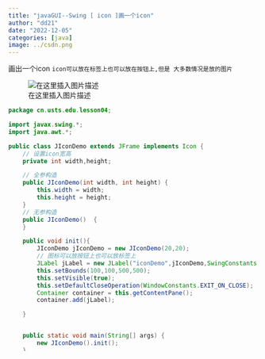 ```yaml
---
title: "javaGUI--Swing [ icon ]画一个icon"
author: "dd21"
date: "2022-12-05" 
categories: [java]
image: ../csdn.png
---
```



画出一个icon
`icon可以放在标签上也可以放在按钮上,但是 大多数情况是放的图片`

![在这里插入图片描述](https://img-blog.csdnimg.cn/3f3613b498444fba82a44497a9a8779a.png?x-oss-process=image/watermark,type_ZHJvaWRzYW5zZmFsbGJhY2s,shadow_50,text_Q1NETiBA5aSn5q-beg==,size_20,color_FFFFFF,t_70,g_se,x_16)

```java
package cn.usts.edu.lesson04;

import javax.swing.*;
import java.awt.*;

public class JIconDemo extends JFrame implements Icon {
    // 设置icon宽高
    private int width,height;

    // 全参构造
    public JIconDemo(int width, int height) {
        this.width = width;
        this.height = height;
    }
    // 无参构造
    public JIconDemo()  {
    }

    public void init(){
        JIconDemo jIconDemo = new JIconDemo(20,20);
        // 图标可以放按钮上也可以放标签上
        JLabel jLabel = new JLabel("iconDemo",jIconDemo,SwingConstants.CENTER);
        this.setBounds(100,100,500,500);
        this.setVisible(true);
        this.setDefaultCloseOperation(WindowConstants.EXIT_ON_CLOSE);
        Container container = this.getContentPane();
        container.add(jLabel);

    }


    public static void main(String[] args) {
        new JIconDemo().init();
    }

    // 画icon
    @Override
    public void paintIcon(Component c, Graphics g, int x, int y) {
        g.fillOval(x,y,width,height);
    }

    @Override
    public int getIconWidth() {
        return this.width;
    }

    @Override
    public int getIconHeight() {
        return this.height;
    }
}

```

